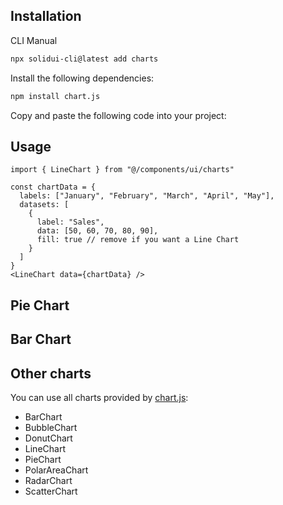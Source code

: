 <MDXHeader
  title="Charts"
  description="A collection of different chart components using chart.js"
  docs="https://www.chartjs.org/docs/latest/"
/>

<ComponentPreview name="area-chart-demo" />

## Installation

<Tabs defaultValue="cli">

<TabsList>
  <TabsTrigger value="cli">CLI</TabsTrigger>
  <TabsTrigger value="manual">Manual</TabsTrigger>
</TabsList>

<TabsContent value="cli">

```bash
npx solidui-cli@latest add charts
```

</TabsContent>

<TabsContent value="manual">
<Steps>

<Step>Install the following dependencies: </Step>

```bash
npm install chart.js
```

<Step>Copy and paste the following code into your project: </Step>

<ComponentSource name="charts" />

</Steps>
</TabsContent>

</Tabs>

## Usage

```tsx
import { LineChart } from "@/components/ui/charts"
```

```tsx
const chartData = {
  labels: ["January", "February", "March", "April", "May"],
  datasets: [
    {
      label: "Sales",
      data: [50, 60, 70, 80, 90],
      fill: true // remove if you want a Line Chart
    }
  ]
}
<LineChart data={chartData} />
```

## Pie Chart

<ComponentPreview name="pie-chart-demo" />

## Bar Chart

<ComponentPreview name="bar-chart-demo" />

## Other charts

You can use all charts provided by [chart.js](https://www.chartjs.org/docs/latest/):

- BarChart
- BubbleChart
- DonutChart
- LineChart
- PieChart
- PolarAreaChart
- RadarChart
- ScatterChart

